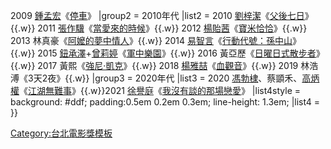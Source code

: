{{Navbox
|name = 台北電影獎最佳編劇
|titlestyle = background:#00AAAA
|title = [[台北電影節|<span style="color:#FFFFFF;">台北電影獎</span>]]<span style="color:#E0FFFF;">最佳編劇</span>
|groupstyle = background: #AFEEEE
|group1 = 2000年代
|list1 = 2008 [[蔡宗翰]]+[[林書宇]]《[[九降風 (電影)|九降風]]》{{.w}}2009 [[鍾孟宏]]《[[停車 (電影)|停車]]》
|group2 = 2010年代
|list2 = 2010 [[劉梓潔]]《[[父後七日]]》{{.w}} 2011 [[張作驥]]《[[當愛來的時候]]》{{.w}} 2012 [[楊貽茜]]《[[寶米恰恰]]》{{.w}} 2013 林真豪《[[阿嬤的夢中情人]]》{{.w}} 2014 [[易智言]]《[[行動代號：孫中山]]》{{.w}} 2015 [[鈕承澤]]+[[曾莉婷]]《[[軍中樂園]]》{{.w}} 2016 黃亞歷《[[日曜日式散步者]]》{{.w}} 2017 黃熙《[[強尼·凱克]]》{{.w}} 2018 [[楊雅喆]]《[[血觀音]]》{{.w}} 2019 林浩溥《3天2夜》{{.w}}
|group3 = 2020年代
|list3 =  2020 [[馮勃棣]]、蔡顗禾、[[高炳權]]《[[江湖無難事]]》{{.w}}2021 [[徐譽庭]]《[[我沒有談的那場戀愛]]》
|list4style = background: #ddf;<!--per 'below' section--> padding:0.5em 0.2em 0.3em; line-height: 1.3em;
|list4 = 
}}
<noinclude>
[[Category:台北電影獎模板]]
</noinclude>